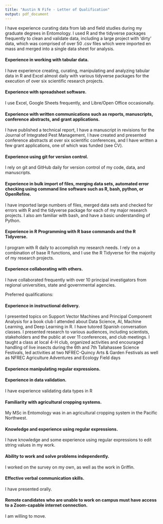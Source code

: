 ```yaml
---
title: "Austin N Fife - Letter of Qualification"
output: pdf_document
---
```


I have experience curating data from lab and field studies during my graduate degrees in Entomology. I used R and the tidyverse packages frequently to clean and validate data, including a large project with 'dirty' data, which was comprised of over 50 .csv files which were imported en mass and merged into a single data sheet for analysis.

#### Experience in working with tabular data.
I have experience creating, curating, manipulating and analyzing tabular data in R and Excel almost daily with various tidyverse packages for the execution of over six scientific research projects.

#### Experience with spreadsheet software.
I use Excel, Google Sheets frequently, and Libre/Open Office occasionally.

#### Experience with written communications such as reports, manuscripts, conference abstracts, and grant applications.
I have published a technical report, I have a manuscript in revisions for the Journal of Integrated Pest Management, I have created and presented conference abstracts at over six scientific conferences, and I have written a few grant applications, one of which was funded (see CV).

#### Experience using git for version control.
I rely on git and GitHub daily for version control of my code, data, and manuscripts.

#### Experience in bulk import of files, merging data sets, automated error checking using command line software such as R, bash, python, or OpenRefine.
I have imported large numbers of files, merged data sets and checked for errors with R and the tidyverse package for each of my major research projects. I also am familiar with bash, and have a basic understanding of Python.

#### Experience in R Programming with R base commands and the R Tidyverse.
I program with R daily to accomplish my research needs. I rely on a combination of base R functions, and I use the R Tidyverse for the majority of my research projects.

#### Experience collaborating with others.
I have collaborated frequently with over 10 principal investigators from regional universities, state and governmental agencies.

Preferred qualifications:

#### Experience in instructional delivery.
I presented topics on Support Vector Machines and Principal Component Analysis for a book club I attended about Data Science, AI, Machine Learning, and Deep Learning in R. I have tutored Spanish conversation classes. I presented research to various audiences, including scientists, stakeholders and the public at over 11 conferences, and club meetings. I taught a class at local 4-H club, organized activities and encouraged handling of live insects during the 6th and 7th Tallahassee Science Festivals, led activities at two NFREC-Quincy Arts \& Garden Festivals as well as NFREC Agriculture Adventures and Ecology Field days

#### Experience manipulating regular expressions.


#### Experience in data validation.
I have experience validating data types in R

#### Familiarity with agricultural cropping systems.
My MSc in Entomology was in an agricultural cropping system in the Pacific Northwest.


<!-- #### Previous experience working with databases. -->
<!-- I haven't worked with databases specifically. -->

#### Knowledge and experience using regular expressions.
I have knowledge and some experience using regular expressions to edit string values in my work.

#### Ability to work and solve problems independently.
I worked on the survey on my own, as well as the work in Griffin.

#### Effective verbal communication skills.
I have presented orally.

#### Remote candidates who are unable to work on campus must have access to a Zoom-capable internet connection.
I am willing to move.
